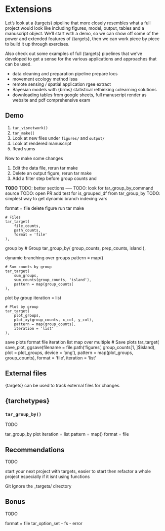# Extensions

Let's look at a {targets} pipeline that more closely resembles what a full project would look like including figures, model, output, tables and a manuscript object. We'll start with a demo, so we can show off some of the power and extended features of {targets}, then we can work piece by piece to build it up through exercises. 

Also check out some examples of full {targets} pipelines that we've developed to get a sense for the various applications and approaches that can be used. 

- data cleaning and preparation pipeline prepare locs
- movement ecology method issa 
- remote sensing / spatial application rgee extract
- Bayesian models with {brms} statistical rethinking colearning solutions
- downloading tables from google sheets, full manuscript render as website and pdf comprehensive exam




## Demo

1. `tar_visnetwork()`
1. `tar_make()`
1. Look at new files under `figures/` and `output/`
1. Look at rendered manuscript
1. Read sums


Now to make some changes

1. Edit the data file, rerun tar make
1. Delete an output figure, rerun tar make
1. Add a filter step before group counts and 


**TODO**
TODO: better sections -----
TODO: look for tar_group_by_command source
TODO: open PR add test for is_grouped_df from tar_group_by
TODO: simplest way to get dynamic branch indexing vars


format = file
delete figure
run tar make

    # Files
    tar_target(
        file_counts,
        path_counts,
        format = 'file'
    ),



group by
 # Group
    tar_group_by(
        group_counts,
        prep_counts,
        island
    ),

dynamic branching over groups
pattern = map()
 

    # Sum counts by group
    tar_target(
        sum_groups,
        sum_counts(group_counts, 'island'),
        pattern = map(group_counts)
    ),


plot by group
iteration = list

    # Plot by group
    tar_target(
        plot_groups,
        plot_xy(group_counts, x_col, y_col),
        pattern = map(group_counts),
        iteration = 'list'
    ),


save plots
format file
iteration list
map over multiple
    # Save plots
    tar_target(
        save_plot,
        ggsave(filename = file.path('figures', group_counts[1, ]$island),
               plot = plot_groups,
               device = 'png'),
        pattern = map(plot_groups, group_counts),
        format = 'file',
        iteration = 'list'


## External files

{targets} can be used to track external files for changes. 




## {tarchetypes}


### `tar_group_by()`



TODO 

tar_group_by
plot
iteration = list
pattern = map()
format = file



## Recommendations
TODO

start your next project with targets, easier to start then refactor a whole project especially if it isnt using functions


Git Ignore the _targets/ directory 

## Bonus
TODO

format = file
tar_option_set
- fs 
- error
